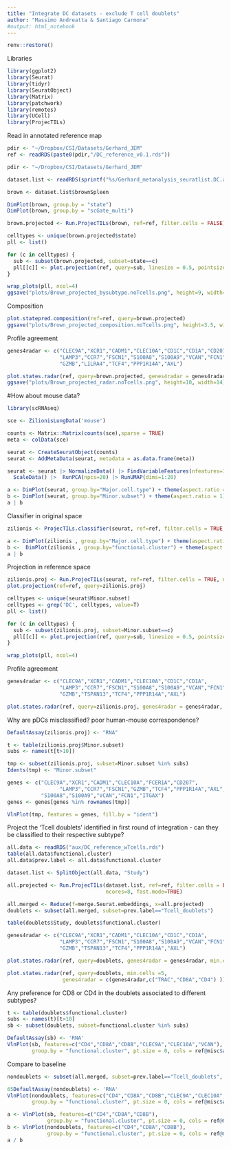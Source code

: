 ```yaml
---
title: "Integrate DC datasets - exclude T cell doublets"
author: "Massimo Andreatta & Santiago Carmona"
#output: html_notebook
---
```


```r
renv::restore()
```

Libraries
```r
library(ggplot2)
library(Seurat)
library(tidyr)
library(SeuratObject)
library(Matrix)
library(patchwork)
library(remotes)
library(UCell)
library(ProjecTILs)
```

Read in annotated reference map
```r
pdir <- "~/Dropbox/CSI/Datasets/Gerhard_JEM"
ref <- readRDS(paste0(pdir,"/DC_reference_v0.1.rds"))
```


```r
pdir <- "~/Dropbox/CSI/Datasets/Gerhard_JEM"

dataset.list <- readRDS(sprintf("%s/Gerhard_metanalysis_seuratlist.DC.anno.rds",pdir))

brown <- dataset.list$brownSpleen

DimPlot(brown, group.by = "state")
DimPlot(brown, group.by = "scGate_multi")
```

```r
brown.projected <- Run.ProjecTILs(brown, ref=ref, filter.cells = FALSE)
```



```r
celltypes <- unique(brown.projected$state)
pll <- list()

for (c in celltypes) {
  sub <- subset(brown.projected, subset=state==c)
  pll[[c]] <- plot.projection(ref, query=sub, linesize = 0.5, pointsize = 0.5) + ggtitle(c)
}

wrap_plots(pll, ncol=4)
ggsave("plots/Brown_projected_bysubtype.noTcells.png", height=9, width=22)
```


Composition
```r
plot.statepred.composition(ref=ref, query=brown.projected)
ggsave("plots/Brown_projected_composition.noTcells.png", height=3.5, width=5)
```


Profile agreement
```r
genes4radar <- c("CLEC9A","XCR1","CADM1","CLEC10A","CD1C","CD1A","CD207",
                 "LAMP3","CCR7","FSCN1","S100A8","S100A9","VCAN","FCN1",
                 "GZMB","LILRA4","TCF4","PPP1R14A","AXL")

plot.states.radar(ref, query=brown.projected, genes4radar = genes4radar, min.cells = 10)
ggsave("plots/Brown_projected_radar.noTcells.png", height=10, width=14)
```


#How about mouse data?
```r
library(scRNAseq)

sce <- ZilionisLungData('mouse')

counts <- Matrix::Matrix(counts(sce),sparse = TRUE)
meta <- colData(sce)

seurat <- CreateSeuratObject(counts)
seurat <- AddMetaData(seurat, metadata = as.data.frame(meta))
```


```r
seurat <- seurat |> NormalizeData() |> FindVariableFeatures(nfeatures=1000) |>
  ScaleData() |>  RunPCA(npcs=20) |> RunUMAP(dims=1:20)

a <- DimPlot(seurat, group.by="Major.cell.type") + theme(aspect.ratio = 1)
b <- DimPlot(seurat, group.by="Minor.subset") + theme(aspect.ratio = 1)
a | b
```

Classifier in original space
```r
zilionis <- ProjecTILs.classifier(seurat, ref=ref, filter.cells = TRUE, ncores=8)

a <- DimPlot(zilionis , group.by="Major.cell.type") + theme(aspect.ratio = 1)
b <-  DimPlot(zilionis , group.by="functional.cluster") + theme(aspect.ratio = 1)
a | b
```

Projection in reference space
```r
zilionis.proj <- Run.ProjecTILs(seurat, ref=ref, filter.cells = TRUE, ncores=8)
plot.projection(ref=ref, query=zilionis.proj)
```

```r
celltypes <- unique(seurat$Minor.subset)
celltypes <- grep('DC', celltypes, value=T)
pll <- list()

for (c in celltypes) {
  sub <- subset(zilionis.proj, subset=Minor.subset==c)
  pll[[c]] <- plot.projection(ref, query=sub, linesize = 0.5, pointsize = 0.5) + ggtitle(c)
}

wrap_plots(pll, ncol=4)
```

Profile agreement
```r
genes4radar <- c("CLEC9A","XCR1","CADM1","CLEC10A","CD1C","CD1A",
                 "LAMP3","CCR7","FSCN1","S100A8","S100A9","VCAN","FCN1",
                 "GZMB","TSPAN13","TCF4","PPP1R14A","AXL")

plot.states.radar(ref, query=zilionis.proj, genes4radar = genes4radar, min.cells =5)
```

Why are pDCs misclassified? poor human-mouse correspondence?
```r
DefaultAssay(zilionis.proj) <- "RNA"

t <- table(zilionis.proj$Minor.subset)
subs <- names(t[t>10])

tmp <- subset(zilionis.proj, subset=Minor.subset %in% subs)
Idents(tmp) <- "Minor.subset"

genes <- c("CLEC9A","XCR1","CADM1","CLEC10A","FCER1A","CD207",
                 "LAMP3","CCR7","FSCN1","GZMB","TCF4","PPP1R14A","AXL",
           "S100A8","S100A9","VCAN","FCN1","ITGAX")
genes <- genes[genes %in% rownames(tmp)]

VlnPlot(tmp, features = genes, fill.by = "ident")
```
Project the 'Tcell doublets' identified in first round of integration - can they be classified to their respective subtype?
```r
all.data <- readRDS("aux/DC_reference_wTcells.rds")
table(all.data$functional.cluster)
all.data$prev.label <- all.data$functional.cluster

dataset.list <- SplitObject(all.data, "Study")
```

```r
all.projected <- Run.ProjecTILs(dataset.list, ref=ref, filter.cells = FALSE,
                                ncores=8, fast.mode=TRUE)
```

```r
all.merged <- Reduce(f=merge.Seurat.embeddings, x=all.projected)
doublets <- subset(all.merged, subset=prev.label=="Tcell_doublets")

table(doublets$Study, doublets$functional.cluster)
```

```r
genes4radar <- c("CLEC9A","XCR1","CADM1","CLEC10A","CD1C","CD1A",
                 "LAMP3","CCR7","FSCN1","S100A8","S100A9","VCAN","FCN1",
                 "GZMB","TSPAN13","TCF4","PPP1R14A","AXL")

plot.states.radar(ref, query=doublets, genes4radar = genes4radar, min.cells =5)

plot.states.radar(ref, query=doublets, min.cells =5,
                  genes4radar = c(genes4radar,c("TRAC","CD8A","CD4") ))

```

Any preference for CD8 or CD4 in the doublets associated to different subtypes?
```r
t <- table(doublets$functional.cluster)
subs <- names(t)[t>10]
sb <- subset(doublets, subset=functional.cluster %in% subs)

DefaultAssay(sb) <- 'RNA'
VlnPlot(sb, features=c("CD4","CD8A","CD8B","CLEC9A","CLEC10A","VCAN"),
        group.by = "functional.cluster", pt.size = 0, cols = ref@misc$atlas.palette)
```

Compare to baseline

```r
nondoublets <- subset(all.merged, subset=prev.label=="Tcell_doublets", invert=T)

65DefaultAssay(nondoublets) <- 'RNA'
VlnPlot(nondoublets, features=c("CD4","CD8A","CD8B","CLEC9A","CLEC10A","VCAN"),
        group.by = "functional.cluster", pt.size = 0, cols = ref@misc$atlas.palette)

a <- VlnPlot(sb, features=c("CD4","CD8A","CD8B"),
             group.by = "functional.cluster", pt.size = 0, cols = ref@misc$atlas.palette)
b <- VlnPlot(nondoublets, features=c("CD4","CD8A","CD8B"),
             group.by = "functional.cluster", pt.size = 0, cols = ref@misc$atlas.palette)
a / b
```




